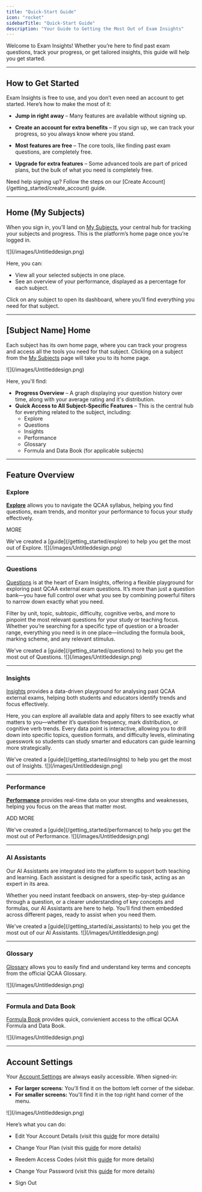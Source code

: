 ```yaml
---
title: "Quick-Start Guide"
icon: "rocket"
sidebarTitle: "Quick-Start Guide"
description: "Your Guide to Getting the Most Out of Exam Insights"
---
```


Welcome to Exam Insights! Whether you’re here to find past exam questions, track your progress, or get tailored insights, this guide will help you get started.

***

## How to Get Started

Exam Insights is free to use, and you don’t even need an account to get started. Here’s how to make the most of it:

* **Jump in right away** – Many features are available without signing up.

* **Create an account for extra benefits** – If you sign up, we can track your progress, so you always know where you stand.

* **Most features are free** – The core tools, like finding past exam questions, are completely free.

* **Upgrade for extra features** – Some advanced tools are part of priced plans, but the bulk of what you need is completely free.

<Tip>
Need help signing up? Follow the steps on our [Create Account](/getting_started/create_account) guide.  
</Tip>

***

## Home (My Subjects)

When you sign in, you’ll land on [My Subjects](https://exam-insights.com/home/), your central hub for tracking your subjects and progress. This is the platform’s home page once you’re logged in.

<Frame caption="Caption">
  ![](/images/Untitleddesign.png)
</Frame>

Here, you can:
* View all your selected subjects in one place.
* See an overview of your performance, displayed as a percentage for each subject.

Click on any subject to open its dashboard, where you’ll find everything you need for that subject.

***

## [Subject Name] Home

Each subject has its own home page, where you can track your progress and access all the tools you need for that subject. Clicking on a subject from the [My Subjects](https://exam-insights.com/home/) page will take you to its home page.

<Frame caption="Caption">
  ![](/images/Untitleddesign.png)
</Frame>

Here, you'll find:
* **Progress Overview** – A graph displaying your question history over time, along with your average rating and it's distribution.
* **Quick Access to All Subject-Specific Features** – This is the central hub for everything related to the subject, including:
  * Explore
  * Questions
  * Insights
  * Performance
  * Glossary
  * Formula and Data Book (for applicable subjects)

***

## Feature Overview

### Explore

[**Explore**](https://exam-insights.com/physics/explore/) allows you to navigate the QCAA syllabus, helping you find questions, exam trends, and monitor your performance to focus your study effectively.

MORE

<Tip>
We've created a [guide](/getting_started/explore) to help you get the most out of Explore.
</Tip>

<Frame caption="Caption">
  ![](/images/Untitleddesign.png)
</Frame>

***

### Questions

[Questions](https://exam-insights.com/physics/questions/) is at the heart of Exam Insights, offering a flexible playground for exploring past QCAA external exam questions. It’s more than just a question bank—you have full control over what you see by combining powerful filters to narrow down exactly what you need.

Filter by unit, topic, subtopic, difficulty, cognitive verbs, and more to pinpoint the most relevant questions for your study or teaching focus. Whether you’re searching for a specific type of question or a broader range, everything you need is in one place—including the formula book, marking scheme, and any relevant stimulus.


<Tip>
We've created a [guide](/getting_started/questions) to help you get the most out of Questions.
</Tip>

<Frame caption="Caption">
  ![](/images/Untitleddesign.png)
</Frame>


***

### Insights

[Insights](https://exam-insights.com/physics/insights/) provides a data-driven playground for analysing past QCAA external exams, helping both students and educators identify trends and focus effectively.

Here, you can explore all available data and apply filters to see exactly what matters to you—whether it’s question frequency, mark distribution, or cognitive verb trends. Every data point is interactive, allowing you to drill down into specific topics, question formats, and difficulty levels, eliminating guesswork so students can study smarter and educators can guide learning more strategically.

<Tip>
We've created a [guide](/getting_started/insights) to help you get the most out of Insights.
</Tip>

<Frame caption="Caption">
  ![](/images/Untitleddesign.png)
</Frame>

***

### Performance

[**Performance**](https://exam-insights.com/physics/performance/) provides real-time data on your strengths and weaknesses, helping you focus on the areas that matter most.

ADD MORE

<Tip>
We've created a [guide](/getting_started/performance) to help you get the most out of Performance.
</Tip>

<Frame caption="Caption">
  ![](/images/Untitleddesign.png)
</Frame>

***

### AI Assistants

Our AI Assistants are integrated into the platform to support both teaching and learning. Each assistant is designed for a specific task, acting as an expert in its area.

Whether you need instant feedback on answers, step-by-step guidance through a question, or a clearer understanding of key concepts and formulas, our AI Assistants are here to help. You’ll find them embedded across different pages, ready to assist when you need them.

<Tip>
We've created a [guide](/getting_started/ai_assistants) to help you get the most out of our AI Assistants.
</Tip>

<Frame caption="Caption">
  ![](/images/Untitleddesign.png)
</Frame>

***

### Glossary

[Glossary](https://exam-insights.com/physics/glossary/) allows you to easily find and understand key terms and concepts from the official QCAA Glossary.

<Frame caption="Caption">
  ![](/images/Untitleddesign.png)
</Frame>

***

### Formula and Data Book

[Formula Book](https://exam-insights.com/physics/formula-book/) provides quick, convienient access to the offical QCAA Formula and Data Book.

<Frame caption="Caption">
  ![](/images/Untitleddesign.png)
</Frame>

***

## Account Settings

Your [Account Settings](https://exam-insights.com/settings/) are always easily accessible. When signed-in:

* **For larger screens**: You'll find it on the bottom left corner of the sidebar.
* **For smaller screens:** You'll find it in the top right hand corner of the menu.

<Frame caption="Caption">
  ![](/images/Untitleddesign.png)
</Frame>

Here’s what you can do:

* Edit Your Account Details (visit this [guide](/troubleshooting/changing_account_details) for more details)

* Change Your Plan (visit this [guide](/troubleshooting/plan_change) for more details)

* Reedem Access Codes (visit this [guide](/getting_started/access_codes) for more details)

* Change Your Password (visit this [guide](/troubleshooting/accessing_accounts#resetting-your-password) for more details)

* Sign Out

